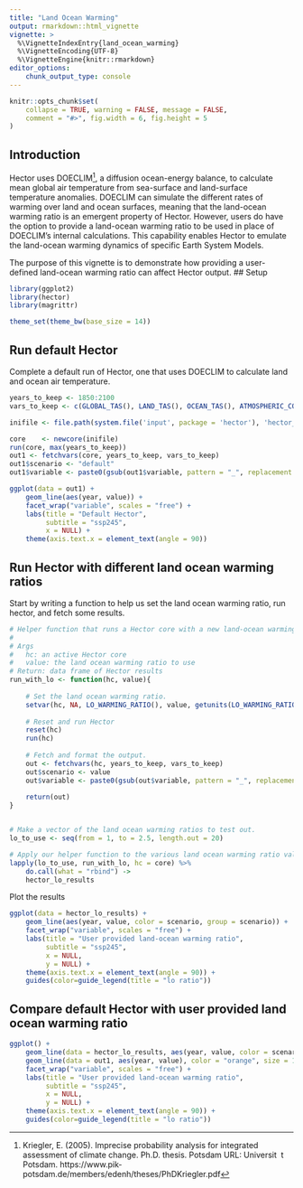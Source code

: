 ```yaml
---
title: "Land Ocean Warming"
output: rmarkdown::html_vignette
vignette: >
  %\VignetteIndexEntry{land_ocean_warming}
  %\VignetteEncoding{UTF-8}
  %\VignetteEngine{knitr::rmarkdown}
editor_options: 
    chunk_output_type: console
---
```


```r
knitr::opts_chunk$set(
    collapse = TRUE, warning = FALSE, message = FALSE,
    comment = "#>", fig.width = 6, fig.height = 5
)
```

## Introduction

Hector uses DOECLIM^[Kriegler, E. (2005). Imprecise probability analysis for integrated assessment of climate change. Ph.D. thesis. Potsdam URL: Universit t
Potsdam. https://www.pik‐potsdam.de/members/edenh/theses/PhDKriegler.pdf], a diffusion ocean-energy balance, to calculate mean global air temperature from sea-surface and land-surface temperature anomalies. DOECLIM can simulate the different rates of warming over land and ocean surfaces, meaning that the land-ocean warming ratio is an emergent property of Hector. However, users do have the option to provide a land-ocean warming ratio to be used in place of DOECLIM’s internal calculations. This capability enables Hector to emulate the land-ocean warming dynamics of specific Earth System Models. 

The purpose of this vignette is to demonstrate how providing a user-defined land-ocean warming ratio can affect Hector output. 
## Setup

```r
library(ggplot2)
library(hector)
library(magrittr)

theme_set(theme_bw(base_size = 14))
```


## Run default Hector 

Complete a default run of Hector, one that uses DOECLIM to calculate land and ocean air temperature. 

```r
years_to_keep <- 1850:2100
vars_to_keep <- c(GLOBAL_TAS(), LAND_TAS(), OCEAN_TAS(), ATMOSPHERIC_CO2())

inifile <- file.path(system.file('input', package = 'hector'), 'hector_ssp245.ini')

core    <- newcore(inifile)
run(core, max(years_to_keep))
out1 <- fetchvars(core, years_to_keep, vars_to_keep)
out1$scenario <- "default"
out1$variable <- paste0(gsub(out1$variable, pattern = "_", replacement = " "), " (", out1$units, ")")
```

```r
ggplot(data = out1) + 
    geom_line(aes(year, value)) + 
    facet_wrap("variable", scales = "free") + 
    labs(title = "Default Hector", 
         subtitle = "ssp245", 
         x = NULL) +
    theme(axis.text.x = element_text(angle = 90))
```


## Run Hector with different land ocean warming ratios 

Start by writing a function to help us set the land ocean warming ratio, run hector, and fetch some results.  

```r
# Helper function that runs a Hector core with a new land-ocean warming ratio. 
# 
# Args 
#   hc: an active Hector core 
#   value: the land ocean warming ratio to use 
# Return: data frame of Hector results
run_with_lo <- function(hc, value){
    
    # Set the land ocean warming ratio. 
    setvar(hc, NA, LO_WARMING_RATIO(), value, getunits(LO_WARMING_RATIO()))
    
    # Reset and run Hector
    reset(hc)
    run(hc)
    
    # Fetch and format the output. 
    out <- fetchvars(hc, years_to_keep, vars_to_keep)
    out$scenario <- value
    out$variable <- paste0(gsub(out$variable, pattern = "_", replacement = " "), " (", out$units, ")")
    
    return(out)
}


# Make a vector of the land ocean warming ratios to test out. 
lo_to_use <- seq(from = 1, to = 2.5, length.out = 20)

# Apply our helper function to the various land ocean warming ratio values & concatenate the results into a single data frame.
lapply(lo_to_use, run_with_lo, hc = core) %>%
    do.call(what = "rbind") -> 
    hector_lo_results

```


Plot the results 

```r
ggplot(data = hector_lo_results) + 
    geom_line(aes(year, value, color = scenario, group = scenario)) + 
    facet_wrap("variable", scales = "free") + 
    labs(title = "User provided land-ocean warming ratio", 
         subtitle = "ssp245", 
         x = NULL, 
         y = NULL) +
    theme(axis.text.x = element_text(angle = 90)) + 
    guides(color=guide_legend(title = "lo ratio"))
```


## Compare default Hector with user provided land ocean warming ratio

```r
ggplot() + 
    geom_line(data = hector_lo_results, aes(year, value, color = scenario, group = scenario)) + 
    geom_line(data = out1, aes(year, value), color = "orange", size = 1) + 
    facet_wrap("variable", scales = "free") + 
    labs(title = "User provided land-ocean warming ratio", 
         subtitle = "ssp245", 
         x = NULL, 
         y = NULL) +
    theme(axis.text.x = element_text(angle = 90)) + 
    guides(color=guide_legend(title = "lo ratio"))

```
